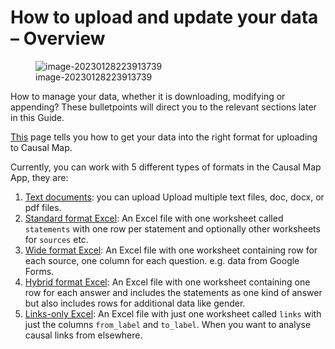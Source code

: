 #  How to upload and update your data -- Overview{#uploadandupdate}

![image-20230128223913739](_assets/image-20230128223913739.png)

How to manage your data, whether it is downloading, modifying or appending? These bulletpoints will direct you to the relevant sections later in this Guide.

[This](#ximport) page tells you how to get your data into the right format for uploading to Causal Map.

Currently, you can work with 5 different types of formats in the Causal Map App, they are:

1. [Text documents](#ximport2excel): you can upload Upload multiple text files, doc, docx, or pdf files.
2. [Standard format Excel](#xupload-standard-format): An Excel file with one worksheet called `statements` with one row per statement and optionally other worksheets for `sources` etc. 
3. [Wide format Excel](#xupload-google): An Excel file with one worksheet containing row for each source, one column for each question. e.g. data from Google Forms. 
4. [Hybrid format Excel](#ximport-quip): An Excel file with one worksheet containing one row for each answer and includes the statements as one kind of answer but also includes rows for additional data like gender.
5. [Links-only Excel](#xlinks-only): An Excel file with just one worksheet called `links` with just the columns `from_label` and `to_label`. When you want to analyse causal links from elsewhere.

